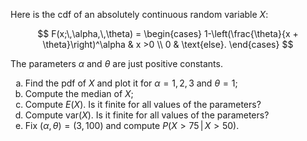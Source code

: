 Here is the cdf of an absolutely continuous random variable $X$:

$$
F(x;\,\alpha,\,\theta)
=
\begin{cases}
1-\left(\frac{\theta}{x + \theta}\right)^\alpha & x >0 \\
0 & \text{else}.
\end{cases}
$$

The parameters $\alpha$ and $\theta$ are just positive constants.

a.  Find the pdf of $X$ and plot it for $\alpha=1,\, 2,\, 3$ and $\theta = 1$;
a.  Compute the median of $X$;
a.  Compute $E(X)$. Is it finite for all values of the parameters?
a.  Compute $\textrm{var}(X)$. Is it finite for all values of the parameters?
a.  Fix $(\alpha,\,\theta) = (3,\, 100)$ and compute $P(X > 75\,|\, X > 50)$.
